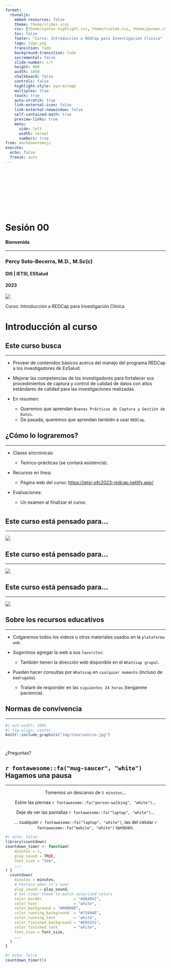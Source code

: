 ```yaml
---
format: 
  revealjs: 
    embed-resources: false
    theme: theme/slides.scss
    css: [theme/syntax-highlight.css, theme/custom.css, theme/pacman.css]
    toc: false
    footer: "Curso: Introducción a REDCap para Investigación Clínica"
    logo: logo.png
    transition: fade
    background-transition: fade
    incremental: false
    slide-number: c/t
    height: 900
    width: 1600
    chalkboard: false
    controls: false
    highlight-style: ayu-mirage
    multiplex: true
    touch: true
    auto-stretch: true
    link-external-icon: false
    link-external-newwindow: false
    self-contained-math: true
    preview-links: true
    menu:
      side: left
      width: normal
      numbers: true
from: markdown+emoji
execute:
  echo: false
  freeze: auto
---
```


# {background-image='img/slide-title.png'}

\
\
\
\
\
\

<h1>[Sesión 00]{.blanco}</h1>

<h4>[Bienvenida]{.blanco}</h4>

<hr>

<h3>[Percy Soto-Becerra, M.D., M.Sc(c)]{.blanco}</h3>

<h4>[DIS | IETSI, ESSalud]{.blanco}</h4>

<h4>[2023]{.blanco}</h4>

![](img/logo.png){.absolute top=150 left=950}

::: footer
[Curso: Introducción a REDCap para Investigación Clínica]{.blanco}
:::


# {background-image='img/slide-section.png'}

<h1>[Introducción al curso]{.verde-essalud}</h1>


## Este curso busca {background-image='img/slide-main.png'}
<hr>

- Proveer de contenidos básicos acerca del manejo del programa REDCap a los investigadores de EsSalud.

- Mejorar las competencias de los investigadores para fortalecer sus procedimientos de captura y control de calidad de datos con altos estándares de calidad para las investigaciones realizadas.

- En resumen:

    + Queremos que aprendan `Buenas Prácticas de Captura y Gestión de Datos`.
    + De pasada, queremos que aprendan también a usar `REDCap`.
    
## ¿Cómo lo lograremos? {background-image='img/slide-main.png'}
<hr>

- Clases sincrónicas: 

    - Teórico-prácticas (se contará asistencia).

- Recursos en línea:
  
    - Página web del curso: <https://ietsi-pfc2023-redcap.netlify.app/>

- Evaluaciones: 

    - Un examen al finalizar el curso.

# {background-iframe="https://ietsi-pfc2023-redcap.netlify.app/schedule.html"}

## Este curso está pensado para...
<hr>

![](img/ia-gisela.png)

## Este curso está pensado para...
<hr>

![](img/ia-fernando.png)

## Este curso está pensado para...
<hr>

![](img/ia-dedicacion.png)

## Sobre los recursos educativos
<hr>

- Colgaremos todos los videos u otros materiales usados en la `plataforma web`.

- Sugerimos agregar la web a sus `favoritos`: 

    - También tienen la dirección web disponible en el `Whatssap grupal`.
    
- Pueden hacer consultas por `Whatssap` en `cualquier momento` (incluso de `madrugada`).

    - Trataré de responder en las `siguientes 24 horas` (tenganme paciencia).
    
## Normas de convivencia
<hr>

```r
#| out-width: 100%
#| fig-align: center
knitr::include_graphics("img/convivencia.jpg")
```

# {background-image='img/slide-section.png'}

::: r-fit-text
¿Preguntas?
:::

## `r fontawesome::fa("mug-saucer", "white")` Hagamos una pausa {background-color="#000000"}

<hr>

::: r-fit-text
<center>

Tomemos un descanso de `5 minutos`...

Estire las piernas `r fontawesome::fa("person-walking", "white")`...

Deje de ver las pantallas `r fontawesome::fa("laptop", "white")`...

... cualquier `r fontawesome::fa("laptop", "white")`, las del celular `r fontawesome::fa("mobile", "white")` también.

</center>
:::

```r
#| echo: false
library(countdown)
countdown_timer <- function(
    minutes = 1, 
    play_sound = TRUE, 
    font_size = "2em", 
    ...
) {
  countdown(
    minutes = minutes,
    # Fanfare when it's over
    play_sound = play_sound,
    # Set timer theme to match solarized colors
    color_border              = "#404041",
    color_text                = "white",
    color_background = "#000000",
    color_running_background  = "#72994E",
    color_running_text        = "white",
    color_finished_background = "#EE6331",
    color_finished_text       = "white",
    font_size = font_size,
    ...
  )
}
```

```r
#| echo: false
countdown_timer(5)
```

# {background-image='img/slide-end.png'}

::: footer
[]{.blanco}
:::
